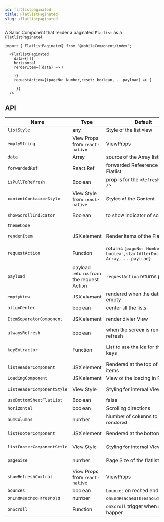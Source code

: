 ```yaml
---
id: flatlistpaginated
title: FlatlistPaginated
slug: /flatlistpaginated
---
```


A Salon Component that render a paginated `Flatlist` as a `FlatlistPaginated`


```tsx
import { FlatlistPaginated} from "@mobileComponent/index";

  <FlatlistPaginated
    data={[]}
    horizontal
    renderItem={(data) => (
      
    )}
    requestAction={(pageNo: Number,reset: boolean, ...payload) => {
        
     }}
  />
```


## API 

<div class='table-responsive'>

| Name             | Type                                           | Default                                           | Description                                               |
| ---------------- | ---------------------------------------------- | ------------------------------------------------- | --------------------------------------------------------- |
| `listStyle`      | any                 |  Style of the list view                                        | Listview styles                                                 |                                                  
| `emptyString`    | View Props from `react-native`                 |  ViewProps                                        | ViewProps                                                 |                                                  
| `data`      | Array                 |  source of the Array lists                                        | Provide data to render the list                                                 |                                                  
| `forwardedRef`      | React.Ref                 |  forwarded Refeerence of the Flatlist                                        | Forwarded reference for the flatlist                                                  |                                                  
| `isPullToRefresh`      | Boolean                 | prop is for the `<RefreshControl />`                                      | enable or disable the pull to refresh functionality                                                 |                                                  
| `contentContainerStyle`      | View Style from `react-native`                 |  Styles of the Content                                       | Content container styles object                                                 |                                                  
| `showScrollIndicator`      |  Boolean                 |  to show indicator of scroll                                        | show indicator of scrolling behaviour                                                 |                                                  
| `themeCode`      |                  |                                          |                                                  |                                                  
| `renderItem`      | JSX.element                 |  Render items of the Flatlist                                        | `Required` to render the flatlist component                                                 |                                                  
| `requestAction`      | Function                 |  returns `{pageNo: Number,reset: boolean,startAfterDoc : Array, ...payload}`                                        | on scroll end reached this function will trigger to get more data                                                  |                                                  
| `payload`      | payload returns from the request Action                 |  `requestAction` returns payload                                         |                                                  |                                                  
| `emptyView`      | JSX.element                |  rendered when the data is empty                                        | `EmptyView`                                                 |                                                  
| `alignCenter`      | boolean                 |  center all the lists                                        | center the lists                                                  |                                                  
| `ItemSeparatorComponent`      | JSX.element                 |  render divier View                                         |   Aftar each item this will be rendered                                              |                                                  
| `alwaysRefresh`      |  boolean                 |  when the screen is render this refresh                                        |   when the screen is render this refresh the item                                               |                                                  
| `keyExtractor`      |  Function                |  List to use the ids for the react keys                                        | List to use the ids for the react keys instead of the default key property.                                                 |                                                  
| `listHeaderComponent`      | JSX.element                 |  Rendered at the top of all the items                                        |  Rendered at the top of all the items like an header                                                 |                                                  
| `LoadingComponent`      | JSX.element                 |  View of the loading in Flatlist                                        | View of the loading in Flatlist                                                  |                                                  
| `ListHeaderComponentStyle`      | View Style                  |  Styling for internal View                                        | Styling for internal View for ListHeaderComponent.                                                 |                                                  
| `useBottomSheetFlatList`      | Boolean                 | false                                         | `BottomSheetFlatlist` | `FlatList`                                                 |                                                  
| `horizontal`      | boolean                 |  Scrolling directions                                        | horizontal scrolling direction                                                 |                                                  
| `numColumns`      | number                 |  Number of columns to be rendered                                        | Number of columns to be rendered in a row                                                  |                                                  
| `listFooterComponent`      | JSX.element                 |  Rendered at the bottom                                       | Rendered at the bottom of all the items                                                 |                                                  
| `listFooterComponentStyle`      | View Style                 |  Styling for internal View                                        | Styling for internal View `ListFooterComponent`                                                 |                                                  
| `pageSize`      | number                 |  Page Size of the flatlist                                         | Page Size of the flatlist each render                                                 |                                                  
| `showRefreshControl`      | View Props from `react-native`                 |  ViewProps                                        | ViewProps                                                 |                                                  
| `bounces`      | boolean                 |  `bounces`  on reched end                                        | `bounces` on reched end                                                 |                                                  
| `onEndReachedThreshold`      | number                 |  `onEndReachedThreshold`threshold                                      |  `onEndReachedThreshold`threshold                                                   |                                                  
| `onScroll`      | Function                 |  `onScroll` trigger when scrolling happen                                        |  `onScroll` trigger when scrolling                                                 |                                                  

</div>
